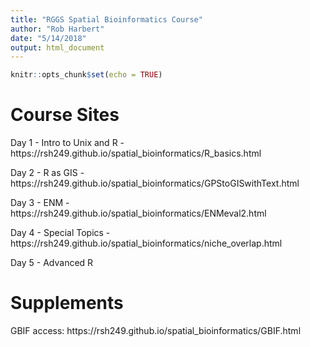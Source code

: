 ```yaml
---
title: "RGGS Spatial Bioinformatics Course"
author: "Rob Harbert"
date: "5/14/2018"
output: html_document
---
```


```r
knitr::opts_chunk$set(echo = TRUE)
```

# Course Sites

Day 1 - Intro to Unix and R - https://rsh249.github.io/spatial_bioinformatics/R_basics.html

Day 2 - R as GIS - https://rsh249.github.io/spatial_bioinformatics/GPStoGISwithText.html 

Day 3 - ENM - https://rsh249.github.io/spatial_bioinformatics/ENMeval2.html

Day 4 - Special Topics - 
  https://rsh249.github.io/spatial_bioinformatics/niche_overlap.html


Day 5 - Advanced R


# Supplements

GBIF access: https://rsh249.github.io/spatial_bioinformatics/GBIF.html

